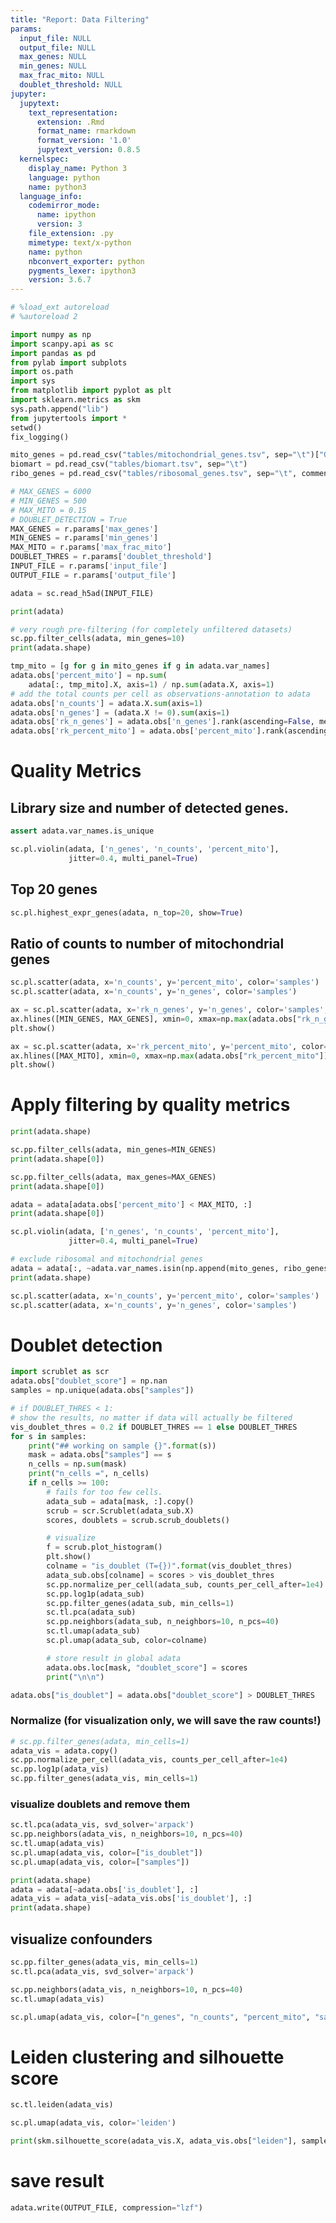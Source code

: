 ```yaml
---
title: "Report: Data Filtering"
params:
  input_file: NULL
  output_file: NULL
  max_genes: NULL
  min_genes: NULL
  max_frac_mito: NULL
  doublet_threshold: NULL
jupyter:
  jupytext:
    text_representation:
      extension: .Rmd
      format_name: rmarkdown
      format_version: '1.0'
      jupytext_version: 0.8.5
  kernelspec:
    display_name: Python 3
    language: python
    name: python3
  language_info:
    codemirror_mode:
      name: ipython
      version: 3
    file_extension: .py
    mimetype: text/x-python
    name: python
    nbconvert_exporter: python
    pygments_lexer: ipython3
    version: 3.6.7
---
```


```python
# %load_ext autoreload
# %autoreload 2

import numpy as np
import scanpy.api as sc
import pandas as pd
from pylab import subplots
import os.path
import sys
from matplotlib import pyplot as plt
import sklearn.metrics as skm
sys.path.append("lib")
from jupytertools import *
setwd()
fix_logging()
```

```python
mito_genes = pd.read_csv("tables/mitochondrial_genes.tsv", sep="\t")["Gene name"].values
biomart = pd.read_csv("tables/biomart.tsv", sep="\t")
ribo_genes = pd.read_csv("tables/ribosomal_genes.tsv", sep="\t", comment="#")["Gene name"].values
```

```python
# MAX_GENES = 6000
# MIN_GENES = 500
# MAX_MITO = 0.15
# DOUBLET_DETECTION = True
MAX_GENES = r.params['max_genes']
MIN_GENES = r.params['min_genes']
MAX_MITO = r.params['max_frac_mito']
DOUBLET_THRES = r.params['doublet_threshold']
INPUT_FILE = r.params['input_file']
OUTPUT_FILE = r.params['output_file']
```

```python
adata = sc.read_h5ad(INPUT_FILE)
```

```python
print(adata)
```

```python
# very rough pre-filtering (for completely unfiltered datasets)
sc.pp.filter_cells(adata, min_genes=10)
print(adata.shape)
```

```python
tmp_mito = [g for g in mito_genes if g in adata.var_names]
adata.obs['percent_mito'] = np.sum(
    adata[:, tmp_mito].X, axis=1) / np.sum(adata.X, axis=1)
# add the total counts per cell as observations-annotation to adata
adata.obs['n_counts'] = adata.X.sum(axis=1)
adata.obs['n_genes'] = (adata.X != 0).sum(axis=1)
adata.obs['rk_n_genes'] = adata.obs['n_genes'].rank(ascending=False, method="first")
adata.obs['rk_percent_mito'] = adata.obs['percent_mito'].rank(ascending=True, method="first")
```

# Quality Metrics
## Library size and number of detected genes.

```python
assert adata.var_names.is_unique
```

```python
sc.pl.violin(adata, ['n_genes', 'n_counts', 'percent_mito'],
             jitter=0.4, multi_panel=True)

```

## Top 20 genes

```python
sc.pl.highest_expr_genes(adata, n_top=20, show=True)
```

## Ratio of counts to number of mitochondrial genes

```python
sc.pl.scatter(adata, x='n_counts', y='percent_mito', color='samples')
sc.pl.scatter(adata, x='n_counts', y='n_genes', color='samples')
```

```python
ax = sc.pl.scatter(adata, x='rk_n_genes', y='n_genes', color='samples', show=False, legend_loc="none")
ax.hlines([MIN_GENES, MAX_GENES], xmin=0, xmax=np.max(adata.obs["rk_n_genes"]))
plt.show()
```

```python
ax = sc.pl.scatter(adata, x='rk_percent_mito', y='percent_mito', color='samples', show=False, legend_loc="none")
ax.hlines([MAX_MITO], xmin=0, xmax=np.max(adata.obs["rk_percent_mito"]))
plt.show()
```


# Apply filtering by quality metrics

```python
print(adata.shape)
```

```python
sc.pp.filter_cells(adata, min_genes=MIN_GENES)
print(adata.shape[0])
```

```python
sc.pp.filter_cells(adata, max_genes=MAX_GENES)
print(adata.shape[0])
```

```python
adata = adata[adata.obs['percent_mito'] < MAX_MITO, :]
print(adata.shape[0])
```

```python
sc.pl.violin(adata, ['n_genes', 'n_counts', 'percent_mito'],
             jitter=0.4, multi_panel=True)

```

```python
# exclude ribosomal and mitochondrial genes
adata = adata[:, ~adata.var_names.isin(np.append(mito_genes, ribo_genes))]
print(adata.shape)
```

```python
sc.pl.scatter(adata, x='n_counts', y='percent_mito', color='samples')
sc.pl.scatter(adata, x='n_counts', y='n_genes', color='samples')
```


# Doublet detection

```python
import scrublet as scr
adata.obs["doublet_score"] = np.nan
samples = np.unique(adata.obs["samples"])
```

```python
# if DOUBLET_THRES < 1:
# show the results, no matter if data will actually be filtered
vis_doublet_thres = 0.2 if DOUBLET_THRES == 1 else DOUBLET_THRES
for s in samples:
    print("## working on sample {}".format(s))
    mask = adata.obs["samples"] == s
    n_cells = np.sum(mask)
    print("n_cells =", n_cells)
    if n_cells >= 100: 
        # fails for too few cells. 
        adata_sub = adata[mask, :].copy()
        scrub = scr.Scrublet(adata_sub.X)
        scores, doublets = scrub.scrub_doublets()

        # visualize
        f = scrub.plot_histogram()
        plt.show()
        colname = "is_doublet (T={})".format(vis_doublet_thres)
        adata_sub.obs[colname] = scores > vis_doublet_thres
        sc.pp.normalize_per_cell(adata_sub, counts_per_cell_after=1e4)
        sc.pp.log1p(adata_sub)
        sc.pp.filter_genes(adata_sub, min_cells=1)
        sc.tl.pca(adata_sub)
        sc.pp.neighbors(adata_sub, n_neighbors=10, n_pcs=40)
        sc.tl.umap(adata_sub)
        sc.pl.umap(adata_sub, color=colname)

        # store result in global adata
        adata.obs.loc[mask, "doublet_score"] = scores
        print("\n\n")
```

```python
adata.obs["is_doublet"] = adata.obs["doublet_score"] > DOUBLET_THRES
```

### Normalize (for visualization only, we will save the raw counts!)

```python
# sc.pp.filter_genes(adata, min_cells=1)
adata_vis = adata.copy()
sc.pp.normalize_per_cell(adata_vis, counts_per_cell_after=1e4)
sc.pp.log1p(adata_vis)
sc.pp.filter_genes(adata_vis, min_cells=1)
```

### visualize doublets and remove them

```python
sc.tl.pca(adata_vis, svd_solver='arpack')
sc.pp.neighbors(adata_vis, n_neighbors=10, n_pcs=40)
sc.tl.umap(adata_vis)
sc.pl.umap(adata_vis, color=["is_doublet"])
sc.pl.umap(adata_vis, color=["samples"])
```

```python
print(adata.shape)
adata = adata[~adata.obs['is_doublet'], :]
adata_vis = adata_vis[~adata_vis.obs['is_doublet'], :]
print(adata.shape)
```

## visualize confounders

```python
sc.pp.filter_genes(adata_vis, min_cells=1)
sc.tl.pca(adata_vis, svd_solver='arpack')
```

```python
sc.pp.neighbors(adata_vis, n_neighbors=10, n_pcs=40)
sc.tl.umap(adata_vis)
```

```python
sc.pl.umap(adata_vis, color=["n_genes", "n_counts", "percent_mito", "samples", "patient", "origin"], ncols=2)
```

# Leiden clustering and silhouette score

```python
sc.tl.leiden(adata_vis)
```

```python
sc.pl.umap(adata_vis, color='leiden')
```

```python
print(skm.silhouette_score(adata_vis.X, adata_vis.obs["leiden"], sample_size=2000))
```

# save result
```python
adata.write(OUTPUT_FILE, compression="lzf")
```
